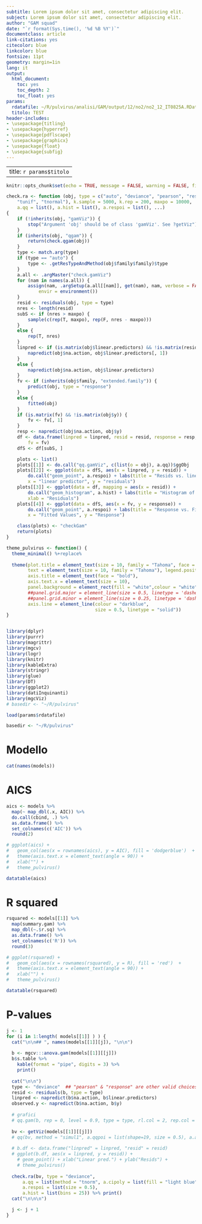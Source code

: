 ```yaml
---
subtitle: Lorem ipsum dolor sit amet, consectetur adipiscing elit.
subject: Lorem ipsum dolor sit amet, consectetur adipiscing elit.
author: "GAM squad"
date: "`r format(Sys.time(), '%d %B %Y')`"
documentclass: article
link-citations: yes
citecolor: blue
linkcolor: blue
fontsize: 11pt
geometry: margin=1in
lang: it
output:
  html_document:
    toc: yes
    toc_depth: 2
    toc_float: yes
params:
  rdatafile: ~/R/pulvirus/analisi/GAM/output/12/no2/no2_12_IT0825A.RData
  titolo: TEST
header-includes:
- \usepackage{titling}
- \usepackage{hyperref}
- \usepackage{pdflscape}
- \usepackage{graphicx}
- \usepackage{float}
- \usepackage{subfig}
---
```


---
title: `r params$titolo`
---


```r
knitr::opts_chunk$set(echo = TRUE, message = FALSE, warning = FALSE, fig.align = 'center')

check.ra <- function (obj, type = c("auto", "deviance", "pearson", "response", 
    "tunif", "tnormal"), k.sample = 5000, k.rep = 200, maxpo = 10000, 
    a.qq = list(), a.hist = list(), a.respoi = list(), ...) 
{
    if (!inherits(obj, "gamViz")) {
        stop("Argument 'obj' should be of class 'gamViz'. See ?getViz")
    }
    if (inherits(obj, "qgam")) {
        return(check.qgam(obj))
    }
    type <- match.arg(type)
    if (type == "auto") {
        type <- .getResTypeAndMethod(obj$family$family)$type
    }
    a.all <- .argMaster("check.gamViz")
    for (nam in names(a.all)) {
        assign(nam, .argSetup(a.all[[nam]], get(nam), nam, verbose = FALSE), 
            envir = environment())
    }
    resid <- residuals(obj, type = type)
    nres <- length(resid)
    subS <- if (nres > maxpo) {
        sample(c(rep(T, maxpo), rep(F, nres - maxpo)))
    }
    else {
        rep(T, nres)
    }
    linpred <- if (is.matrix(obj$linear.predictors) && !is.matrix(resid)) {
        napredict(obj$na.action, obj$linear.predictors[, 1])
    }
    else {
        napredict(obj$na.action, obj$linear.predictors)
    }
    fv <- if (inherits(obj$family, "extended.family")) {
        predict(obj, type = "response")
    }
    else {
        fitted(obj)
    }
    if (is.matrix(fv) && !is.matrix(obj$y)) {
        fv <- fv[, 1]
    }
    resp <- napredict(obj$na.action, obj$y)
    df <- data.frame(linpred = linpred, resid = resid, response = resp, 
        fv = fv)
    dfS <- df[subS, ]

    plots <- list()
    plots[[1]] <- do.call("qq.gamViz", c(list(o = obj), a.qq))$ggObj
    plots[[2]] <- ggplot(data = dfS, aes(x = linpred, y = resid)) + 
        do.call("geom_point", a.respoi) + labs(title = "Resids vs. linear pred.", 
        x = "linear predictor", y = "residuals")
    plots[[3]] <- ggplot(data = df, mapping = aes(x = resid)) + 
        do.call("geom_histogram", a.hist) + labs(title = "Histogram of residuals", 
        xlab = "Residuals")
    plots[[4]] <- ggplot(data = dfS, aes(x = fv, y = response)) + 
        do.call("geom_point", a.respoi) + labs(title = "Response vs. Fitted Values", 
        x = "Fitted Values", y = "Response")

    class(plots) <- "checkGam"
    return(plots)
}

theme_pulvirus <- function() {
  theme_minimal() %+replace% 
    
  theme(plot.title = element_text(size = 10, family = "Tahoma", face = "bold"),
        text = element_text(size = 10, family = "Tahoma"), legend.position = "top",
        axis.title = element_text(face = "bold"),
        axis.text.x = element_text(size = 10),
        panel.background = element_rect(fill = "white",colour = "white", size = 0.5, linetype = "solid"),
        ##panel.grid.major = element_line(size = 0.5, linetype = 'dashed',colour = "#708090"), 
        ##panel.grid.minor = element_line(size = 0.25, linetype = 'dashed', colour = "#708090"),
        axis.line = element_line(colour = "darkblue", 
                                 size = 0.5, linetype = "solid"))
}


library(dplyr)
library(purrr)
library(magrittr)
library(mgcv)
library(logr)
library(knitr)
library(kableExtra)
library(stringr)
library(glue)
library(DT)
library(ggplot2)
library(datiInquinanti)
library(mgcViz)
# basedir <- "~/R/pulvirus"

load(params$rdatafile)

basedir <- "~/R/pulvirus"

```

# Modello

```r
cat(names(models))
```

# AICS 

```r
aics <- models %>% 
  map(~ map_dbl(.x, AIC)) %>%  
  do.call(cbind, .) %>% 
  as.data.frame() %>% 
  set_colnames(c('AIC')) %>% 
  round(2) 

# ggplot(aics) + 
#   geom_col(aes(x = rownames(aics), y = AIC), fill = 'dodgerblue')  +  
#   theme(axis.text.x = element_text(angle = 90)) + 
#   xlab("") + 
#   theme_pulvirus()

datatable(aics)
```

# R squared 

```r
rsquared <- models[[1]] %>%
  map(summary.gam) %>%
  map_dbl(~.$r.sq) %>% 
  as.data.frame() %>% 
  set_colnames(c('R')) %>% 
  round(3) 

# ggplot(rsquared) + 
#   geom_col(aes(x = rownames(rsquared), y = R), fill = 'red')  +  
#   theme(axis.text.x = element_text(angle = 90)) + 
#   xlab("") + 
#   theme_pulvirus()

datatable(rsquared)
```

# P-values

```r
j <- 1
for (i in 1:length( models[[1]] ) ) {
  cat("\n\n## ", names(models[[1]][j]), "\n\n")
  
  b <- mgcv:::anova.gam(models[[1]][[j]]) 
  b$s.table %>%
    kable(format = "pipe", digits = 3) %>%
    print()
  
  cat("\n\n")
  type <- "deviance"  ## "pearson" & "response" are other valid choices
  resid <- residuals(b, type = type)
  linpred <- napredict(b$na.action, b$linear.predictors)
  observed.y <- napredict(b$na.action, b$y)
  
  # grafici
  # qq.gam(b, rep = 0, level = 0.9, type = type, rl.col = 2, rep.col = "gray80")
  
  bv <- getViz(models[[1]][[j]])
  # qq(bv, method = "simul1", a.qqpoi = list(shape=19, size = 0.5), a.ablin = list("linetype" = 2)) + theme_pulvirus()
  
  # b.df <- data.frame("linpred" = linpred, "resid" = resid)
  # ggplot(b.df, aes(x = linpred, y = resid)) + 
    # geom_point() + xlab("Linear pred.") + ylab("Resids") + 
    # theme_pulvirus()
  
  check.ra(bv, type = "deviance",
      a.qq = list(method = "tnorm", a.cipoly = list(fill = "light blue")),
      a.respoi = list(size = 0.5),
      a.hist = list(bins = 25)) %>% print()
  cat("\n\n\n")

  j <- j + 1
}
```

 
